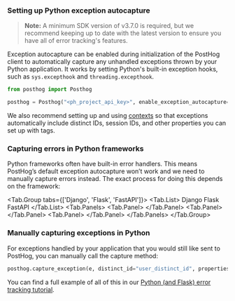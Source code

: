 ### Setting up Python exception autocapture

> **Note:** A minimum SDK version of v3.7.0 is required, but we recommend keeping up to date with the latest version to ensure you have all of error tracking's features.

Exception autocapture can be enabled during initialization of the PostHog client to automatically capture any unhandled exceptions thrown by your Python application. It works by setting Python's built-in exception hooks, such as `sys.excepthook` and `threading.excepthook`.

```python
from posthog import Posthog

posthog = Posthog("<ph_project_api_key>", enable_exception_autocapture=True, ...)
```

We also recommend setting up and using [contexts](/docs/libraries/python#contexts) so that exceptions automatically include distinct IDs, session IDs, and other properties you can set up with tags.

### Capturing errors in Python frameworks

Python frameworks often have built-in error handlers. This means PostHog’s default exception autocapture won’t work and we need to manually capture errors instead. The exact process for doing this depends on the framework:


<Tab.Group tabs={['Django', 'Flask', 'FastAPI']}>
    <Tab.List>
      <Tab>Django</Tab>
      <Tab>Flask</Tab>
      <Tab>FastAPI</Tab>
    </Tab.List>
    <Tab.Panels>
        <Tab.Panel>
            <DjangoContextMiddleware />
        </Tab.Panel>
        <Tab.Panel>
            <PythonFlaskExceptionAutocapture />
        </Tab.Panel>
        <Tab.Panel>
            <PythonFastAPIExceptionAutocapture />
        </Tab.Panel>
    </Tab.Panels>
</Tab.Group>

### Manually capturing exceptions in Python

For exceptions handled by your application that you would still like sent to PostHog, you can manually call the capture method:

```python
posthog.capture_exception(e, distinct_id="user_distinct_id", properties=additional_properties)
```

You can find a full example of all of this in our [Python (and Flask) error tracking tutorial](/tutorials/python-error-tracking).
